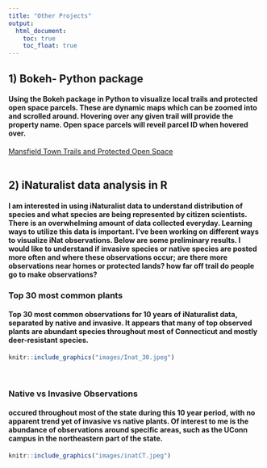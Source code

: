 ```yaml
---
title: "Other Projects"
output: 
  html_document:
    toc: true
    toc_float: true
---
```

## 1) Bokeh- Python package
#### Using the Bokeh package in Python to visualize local trails and protected open space parcels. These are dynamic maps which can be zoomed into and scrolled around. Hovering over any given trail will provide the property name. Open space parcels will reveil parcel ID when hovered over.

[Mansfield Town Trails and Protected Open Space](BokehMaps_080619.html)
<br><br>

## 2) iNaturalist data analysis in R
#### I am interested in using iNaturalist data to understand distribution of species and what species are being represented by citizen scientists. There is an overwhelming amount of data collected everyday. Learning ways to utilize this data is important. I've been working on different ways to visualize iNat observations. Below are some preliminary results. I would like to understand if invasive species or native species are posted more often and where these observations occur; are there more observations near homes or protected lands? how far off trail do people go to make observations? 

### Top 30 most common plants
#### Top 30 most common observations for 10 years of iNaturalist data, separated by native and invasive. It appears that many of top observed plants are abundant species throughout most of Connecticut and mostly deer-resistant species.

```r
knitr::include_graphics("images/Inat_30.jpeg")

```
<br>

### Native vs Invasive Observations
#### occured throughout most of the state during this 10 year period, with no apparent trend yet of invasive vs native plants. Of interest to me is the abundance of observations around specific areas, such as the UConn campus in the northeastern part of the state.
```r
knitr::include_graphics("images/inatCT.jpeg")
```
